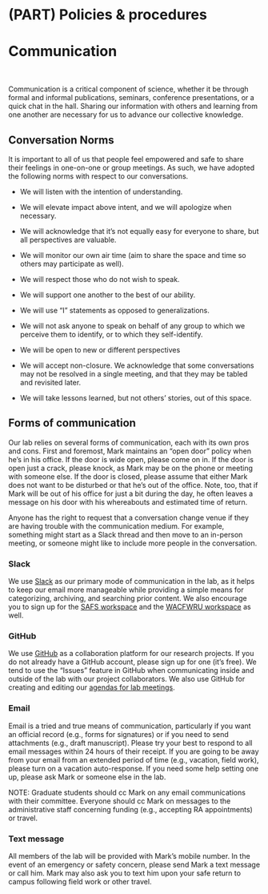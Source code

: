 # (PART) Policies & procedures {-}

# Communication

<br>

Communication is a critical component of science, whether it be through formal and informal publications, seminars, conference presentations, or a quick chat in the hall. Sharing our information with others and learning from one another are necessary for us to advance our collective knowledge.

## Conversation Norms

It is important to all of us that people feel empowered and safe to share their feelings in one-on-one or group meetings. As such, we have adopted the following norms with respect to our conversations.

* We will listen with the intention of understanding.

* We will elevate impact above intent, and we will apologize when necessary.

* We will acknowledge that it's not equally easy for everyone to share, but all perspectives are valuable.

* We will monitor our own air time (aim to share the space and time so others may participate as well).

* We will respect those who do not wish to speak.

* We will support one another to the best of our ability. 

* We will use "I" statements as opposed to generalizations.

* We will not ask anyone to speak on behalf of any group to which we perceive them to identify, or to which they self-identify.

* We will be open to new or different perspectives

* We will accept non-closure. We acknowledge that some conversations may not be resolved in a single meeting, and that they may be tabled and revisited later.

* We will take lessons learned, but not others' stories, out of this space.


## Forms of communication

Our lab relies on several forms of communication, each with its own pros and cons. First and foremost, Mark maintains an "open door" policy when he's in his office. If the door is wide open, please come on in. If the door is open just a crack, please knock, as Mark may be on the phone or meeting with someone else. If the door is closed, please assume that either Mark does not want to be disturbed or that he's out of the office. Note, too, that if Mark will be out of his office for just a bit during the day, he often leaves a message on his door with his whereabouts and estimated time of return.

Anyone has the right to request that a conversation change venue if they are having trouble with the communication medium. For example, something might start as a Slack thread and then move to an in-person meeting, or someone might like to include more people in the conversation.


### Slack

We use [Slack](https://scheuerell-lab.slack.com) as our primary mode of communication in the lab, as it helps to keep our email more manageable while providing a simple means for categorizing, archiving, and searching prior content. We also encourage you to sign up for the [SAFS workspace](https://safs-community.slack.com) and the [WACFWRU workspace](https://wacfwru.slack.com) as well.

### GitHub

We use [GitHub](https://github.com/scheuerell-lab) as a collaboration platform for our research projects. If you do not already have a GitHub account, please sign up for one (it's free). We tend to use the "Issues" feature in GitHub when communicating inside and outside of the lab with our project collaborators. We also use GitHub for creating and editing our [agendas for lab meetings](https://github.com/scheuerell-lab/lab-meeting).

### Email

Email is a tried and true means of communication, particularly if you want an official record (e.g., forms for signatures) or if you need to send attachments (e.g., draft manuscript). Please try your best to respond to all email messages within 24 hours of their receipt. If you are going to be away from your email from an extended period of time (e.g., vacation, field work), please turn on a vacation auto-response. If you need some help setting one up, please ask Mark or someone else in the lab.

NOTE: Graduate students should cc Mark on any email communications with their committee. Everyone should cc Mark on messages to the administrative staff concerning funding (e.g., accepting RA appointments) or travel.

### Text message

All members of the lab will be provided with Mark's mobile number. In the event of an emergency or safety concern, please send Mark a text message or call him. Mark may also ask you to text him upon your safe return to campus following field work or other travel.
